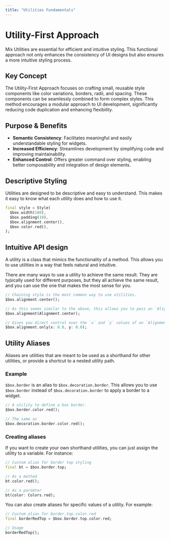 ```yaml
---
title: "Utilities Fundamentals"
---
```


# Utility-First Approach

Mix Utilities are essential for efficient and intuitive styling. This functional approach not only enhances the consistency of UI designs but also ensures a more intuitive styling process.

## Key Concept

The Utility-First Approach focuses on crafting small, reusable style components like color variations, borders, radii, and spacing. These components can be seamlessly combined to form complex styles. This method encourages a modular approach to UI development, significantly reducing code duplication and enhancing flexibility.

## Purpose & Benefits

- **Semantic Consistency**: Facilitates meaningful and easily understandable styling for widgets.
- **Increased Efficiency**: Streamlines development by simplifying code and improving maintainability.
- **Enhanced Control**: Offers greater command over styling, enabling better composability and integration of design elements.

## Descriptive Styling

Utilities are designed to be descriptive and easy to understand. This makes it easy to know what each utility does and how to use it.

```dart
final style = Style(
  $box.width(100),
  $box.padding(10),
  $box.alignment.center(),
  $box.color.red(),
);
```

## Intuitive API design

A utility is a class that mimics the functionality of a method. This allows you to use utilities in a way that feels natural and intuitive.

There are many ways to use a utility to achieve the same result. They are typically used for different purposes, but they all achieve the same result, and you can use the one that makes the most sense for you.

```dart
// Chaining style is the most common way to use utilities.
$box.alignment.center();

// As this seems similar to the above, this allows you to pass an `Alignment` as a parameter.
$box.alignment(Alignment.center);

// Gives you direct control over the `x` and `y` values of an `Alignment` object.
$box.alignment.only(x: 0.0, y: 0.0);
```

## Utility Aliases

Aliases are utilities that are meant to be used as a shorthand for other utilities, or provide a shortcut to a nested utility path.

### Example

`$box.border` is an alias to `$box.decoration.border`. This allows you to use `$box.border` instead of `$box.decoration.border` to apply a border to a widget.

```dart
// A utility to define a box border.
$box.border.color.red();

// The same as
$box.decoration.border.color.red();
```

### Creating aliases

If you want to create your own shorthand utilities, you can just assign the utility to a variable. For instance:

```dart
// Custom alias for border top styling
final bt = $box.border.top;

// As a method
bt.color.red();

// As a paramter
bt(color: Colors.red);
```

You can also create aliases for specific values of a utility. For example:

```dart
// Custom alias for border.top.color.red
final borderRedTop = $box.border.top.color.red;

// Usage
borderRedTop();
```
